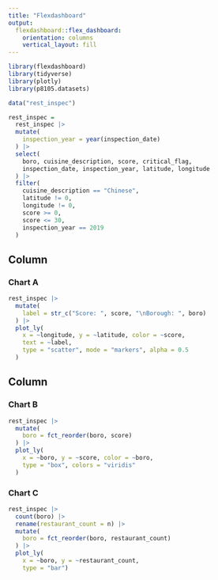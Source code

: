 ```yaml
---
title: "Flexdashboard"
output: 
  flexdashboard::flex_dashboard:
    orientation: columns
    vertical_layout: fill
---
```


```r
library(flexdashboard)
library(tidyverse)
library(plotly)
library(p8105.datasets)
```

```r
data("rest_inspec")

rest_inspec = 
  rest_inspec |> 
  mutate(
    inspection_year = year(inspection_date)
  ) |> 
  select(
    boro, cuisine_description, score, critical_flag,
    inspection_date, inspection_year, latitude, longitude
  ) |> 
  filter(
    cuisine_description == "Chinese",
    latitude != 0,
    longitude != 0, 
    score >= 0,
    score <= 30,
    inspection_year == 2019
  )
```

Column {data-width=650}
-----------------------------------------------------------------------

### Chart A

```r
rest_inspec |> 
  mutate(
    label = str_c("Score: ", score, "\nBorough: ", boro) 
  ) |> 
  plot_ly(
    x = ~longitude, y = ~latitude, color = ~score,
    text = ~label, 
    type = "scatter", mode = "markers", alpha = 0.5
  )
```

Column {data-width=350}
-----------------------------------------------------------------------

### Chart B

```r
rest_inspec |> 
  mutate(
    boro = fct_reorder(boro, score)
  ) |> 
  plot_ly(
    x = ~boro, y = ~score, color = ~boro,
    type = "box", colors = "viridis"
  )
```

### Chart C

```r
rest_inspec |> 
  count(boro) |> 
  rename(restaurant_count = n) |>
  mutate(
    boro = fct_reorder(boro, restaurant_count)
  ) |> 
  plot_ly(
    x = ~boro, y = ~restaurant_count,
    type = "bar")
```

